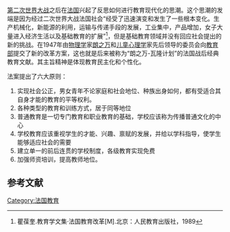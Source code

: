 [[第二次世界大战|第二次世界大战]]之后在[[法国|法国]]兴起了反思如何进行教育现代化的思潮。这个思潮的发端是因为经过二次世界大战法国社会“经受了迅速演变和发生了一些根本变化。生产机械化，新能源的利用，运输与传递手段的发展，工业集中，产品增加，女子大量进入经济生活以及基础教育的扩展”<ref>瞿葆奎.教育学文集·法国教育改革[M].北京：人民教育出版社，1989</ref>，但是基础教育领域并没有回应社会提出的新的挑战。在1947年由[[物理学|物理学]]家[[朗之万|朗之万]]和[[儿童心理学|儿童心理学]]家{{link-fr|亨利·瓦隆 (心理学家)|Henri Wallon (1879-1962)|瓦隆}}先后领导的委员会向[[法国教育部|教育部]]提交了新的改革方案，这也就是后来被称为“朗之万-瓦隆计划”的法国战后经典教育文献。其主旨精神是体现教育民主化和个性化。

法案提出了六大原则：

#实现社会公正，男女青年不论家庭和社会地位、种族出身如何，都有受适合其自身才能的教育的平等权利。
#各种类型的教育和训练方式，居于同等地位
#普通教育是一切专门教育和职业教育的基础，学校应该称为传播普通文化的中心
#学校教育应该重视学生的才能、兴趣、禀赋的发展，并给以学科指导，使学生能够适应社会的需要
#建立单一的前后连贯的学校制度，各级教育实现免费
#加强师资培训，提高教师地位。

==参考文献==
<div class="references-small">
<references />
</div>

[[Category:法国教育|Category:法国教育]]
